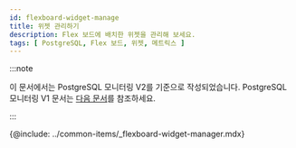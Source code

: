 ```yaml
---
id: flexboard-widget-manage
title: 위젯 관리하기
description: Flex 보드에 배치한 위젯을 관리해 보세요.
tags: [ PostgreSQL, Flex 보드, 위젯, 메트릭스 ]
---
```


:::note

이 문서에서는 PostgreSQL 모니터링 V2를 기준으로 작성되었습니다. PostgreSQL 모니터링 V1 문서는 [다음 문서](../postgresql-v1/flexboard-widget-manage)를 참조하세요.

:::

{@include: ../common-items/_flexboard-widget-manager.mdx}  